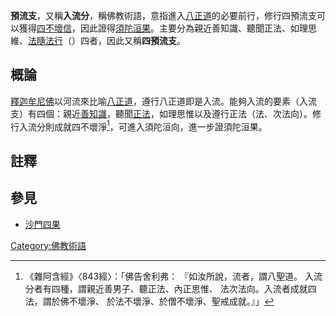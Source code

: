 {{佛教}}
'''預流支'''，又稱'''入流分'''，稱佛教術語，意指進入[[八正道|八正道]]的必要前行，修行四預流支可以獲得[[四不壞信|四不壞信]]，因此證得[[須陀洹果|須陀洹果]]。主要分為親近善知識、聽聞正法、如理思維、[[法隨法行|法隨法行]]（{{IAST|dhammānudhammappaṭipanna}}）四者，因此又稱'''四預流支'''。

==概論==
[[釋迦牟尼佛|釋迦牟尼佛]]以河流來比喻[[八正道|八正道]]，遵行八正道即是入流。能夠入流的要素（入流支）有四個：親近[[善知識|善知識]]，聽聞[[正法_(佛教)|正法]]，如理思惟以及遵行正法（法、次法向）。修行入流分則成就四不壞淨<ref>《雜阿含經》〈843經〉：「佛告舍利弗： 『如汝所說，流者，謂八聖道。 入流分者有四種，謂親近善男子、聽正法、內正思惟、 法次法向。入流者成就四法，謂於佛不壞淨、 於法不壞淨、於僧不壞淨、聖戒成就。』」</ref>，可進入須陀洹向，進一步證須陀洹果。

==註釋==
{{reflist}}

==參見==
{{wikisource}}
*[[沙門四果|沙門四果]]

[[Category:佛教術語|Category:佛教術語]]
{{Buddhism-stub}}